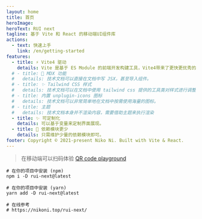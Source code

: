 ```yaml
---
layout: home
title: 首页
heroImage:
heroText: RUI next
tagline: 基于 Vite 和 React 的移动端UI组件库
actions:
  - text: 快速上手
    link: /en/getting-started
features:
  - title: ⚡️ Vite4 驱动
    details: Vite 是基于 ES Module 的前端开发构建工具，Vite4带来了更快更优秀的表现。
  # - title: 📘 MDX 功能
  #   details: 技术文档可以直接在文档中写 JSX，甚至导入组件。
  # - title: ✨ Tailwind CSS 样式
  #   details: 技术文档可以在文档中使用 tailwind css 提供的工具类对样式进行调整。
  # - title: 内置 unplugin-icons 图标
  #   details: 技术文档可以非常简单地在文档中按需使用海量的图标。
  # - title: 主题
  #   details: 技术文档本身并不渲染内容，需要借助主题来执行渲染
  - title: ✨ 可定制化
    details: 可以基于变量来定制界面展现。
  - title: 📘 依赖模块更少
    details: 只需维护少量的依赖模块即可。
footer: Copyright © 2021-present Niko Ni. Built with Vite & React.
---
```



> 在移动端可以扫码体验 [QR code playground](/en/qr-code) <IconLightning className="text-[1.3em] text-amber-500" />

```shell
# 在你的项目中安装 (npm)
npm i -D rui-next@latest

# 在你的项目中安装 (yarn)
yarn add -D rui-next@latest

# 在线参考
# https://nikoni.top/rui-next/
```

